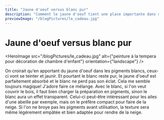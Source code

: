 ```yaml
---
title: "Jaune d'oeuf versus blanc pur"
description: "Comment le jaune d'oeuf tient une place importante dans ma peinture à la tempera"
previewImage: "/blogPictures/le_cadeau.jpg"
---
```


# Jaune d'oeuf versus blanc pur

<HeroImage
  src="/blogPictures/le_cadeau.jpg"
  alt={"peinture à la tempera pour décoration de chambre d'enfant"}
  orientation={"landscape"}
/>

On croirait qu'en apportant du jaune d'oeuf dans les pigments blancs, ceux-ci vont se teinter et jaunir. Et pourtant le blanc reste pur, le jaune d'oeuf est parfaitement absorbé et le blanc ne perd pas son éclat. Cela me semble toujours magique! J'adore faire ce mélange.
Avec le blanc, si l'on veut couvrir le bois, il faut bien charger la préparation en pigments, sinon le blanc aura un effet transparent. Celui-ci peut-être intéressant pour les ailes d'une abeille par exemple, mais on le préfère compact pour faire de la neige. Si l'on ne broye pas les pigments avant utilisation, la texture sera même légérement empâtée et bien adaptée pour rendre de la neige.
